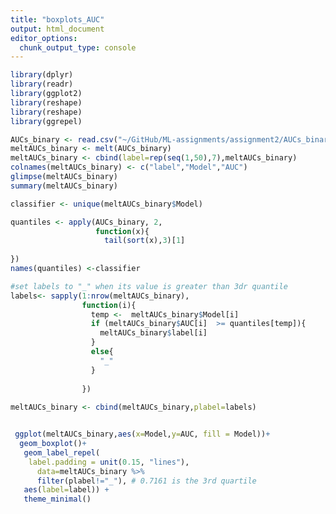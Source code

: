 ```yaml
---
title: "boxplots_AUC"
output: html_document
editor_options: 
  chunk_output_type: console
---
```


```r

library(dplyr)
library(readr)
library(ggplot2)
library(reshape)
library(reshape)
library(ggrepel)
```


```r


AUCs_binary <- read.csv("~/GitHub/ML-assignments/assignment2/AUCs_binary.csv")
meltAUCs_binary <- melt(AUCs_binary)
meltAUCs_binary <- cbind(label=rep(seq(1,50),7),meltAUCs_binary)
colnames(meltAUCs_binary) <- c("label","Model","AUC")  
glimpse(meltAUCs_binary)
summary(meltAUCs_binary)
```



```r

classifier <- unique(meltAUCs_binary$Model)

quantiles <- apply(AUCs_binary, 2, 
                   function(x){
                     tail(sort(x),3)[1]
  
})
names(quantiles) <-classifier

#set labels to "_" when its value is greater than 3dr quantile
labels<- sapply(1:nrow(meltAUCs_binary), 
                function(i){
                  temp <-  meltAUCs_binary$Model[i]
                  if (meltAUCs_binary$AUC[i]  >= quantiles[temp]){
                    meltAUCs_binary$label[i]
                  }
                  else{
                    "_"
                  }
                  
                })
  
meltAUCs_binary <- cbind(meltAUCs_binary,plabel=labels)


 ggplot(meltAUCs_binary,aes(x=Model,y=AUC, fill = Model))+
  geom_boxplot()+
   geom_label_repel(
    label.padding = unit(0.15, "lines"),
      data=meltAUCs_binary %>% 
      filter(plabel!="_"), # 0.7161 is the 3rd quartile
   aes(label=label)) +
   theme_minimal() 



```


